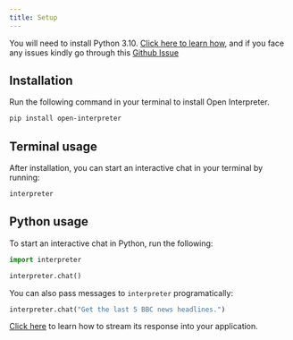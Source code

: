 ```yaml
---
title: Setup
---
```


<Info> You will need to install Python 3.10. [Click here to learn how](https://chat.openai.com/share/019abc2b-78bf-4477-a315-a61672247651), and if you face any issues kindly go through this [Github Issue](https://github.com/KillianLucas/open-interpreter/issues/164) </Info>

## Installation

Run the following command in your terminal to install Open Interpreter.

```bash
pip install open-interpreter
```

## Terminal usage

After installation, you can start an interactive chat in your terminal by running:

```bash
interpreter
```

## Python usage

To start an interactive chat in Python, run the following:

```python
import interpreter

interpreter.chat()
```

You can also pass messages to `interpreter` programatically:

```python
interpreter.chat("Get the last 5 BBC news headlines.")
```

[Click here](/usage/python/streaming-response) to learn how to stream its response into your application.